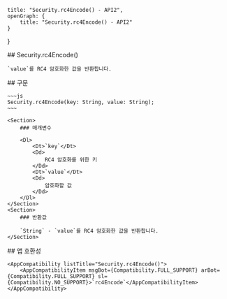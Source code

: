 
    title: "Security.rc4Encode() - API2",
    openGraph: {
        title: "Security.rc4Encode() - API2"
    }
}

<Section>
    ## Security.rc4Encode()

    `value`를 RC4 암호화한 값을 반환합니다.
</Section>
<Section>
    ## 구문

    ~~~js
    Security.rc4Encode(key: String, value: String);
    ~~~

    <Section>
        ### 매개변수

        <Dl>
            <Dt>`key`</Dt>
            <Dd>
                RC4 암호화를 위한 키
            </Dd>
            <Dt>`value`</Dt>
            <Dd>
                암호화할 값
            </Dd>
        </Dl>
    </Section>
    <Section>
        ### 반환값

        `String` - `value`를 RC4 암호화한 값을 반환합니다.
    </Section>
</Section>
<Section>
    ## 앱 호환성

    <AppCompatibility listTitle="Security.rc4Encode()">
        <AppCompatibilityItem msgBot={Compatibility.FULL_SUPPORT} arBot={Compatibility.FULL_SUPPORT} sl={Compatibility.NO_SUPPORT}>`rc4Encode`</AppCompatibilityItem>
    </AppCompatibility>
</Section>